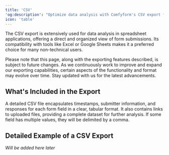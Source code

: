 ```yaml
---
title: 'CSV'
'og:description': "Optimize data analysis with Comfyform's CSV export for easy use in Excel or Google Sheets, ensuring organized submission insights."
icon: 'table'
---
```


The CSV export is extensively used for data analysis in spreadsheet applications, offering a direct and organized view of form submissions. Its compatibility with tools like Excel or Google Sheets makes it a preferred choice for many non-technical users.

<Warning>
    Please note that this page, along with the exporting features described, is subject to future changes. As we continuously work to improve and expand our exporting capabilities, certain aspects of the functionality and format may evolve over time. Stay updated with us for the latest advancements.
</Warning>

## What's Included in the Export

A detailed CSV file encapsulates timestamps, submitter information, and responses for each form field in a clear, tabular format. It also contains links to uploaded files, providing a complete dataset for further analysis. If some field has multiple values, they will be delimited by a comma.

## Detailed Example of a CSV Export

_Will be added here later_